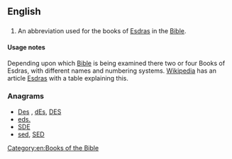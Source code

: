 {{also|ESD}}
==English==

==={{abbreviation}}===
{{en-abbr}}

# {{biblical}} An abbreviation used for the books of [[Esdras]] in the [[Bible]].

====Usage notes====
Depending upon which [[Bible]] is being examined there two or four Books of Esdras, with different names and numbering systems. [[w:Main Page|Wikipedia]] has an article [[w:Esdras|Esdras]] with a table explaining this.

===Anagrams===
* [[Des#English|Des]] , [[dEs#English|dEs]], [[DES#English|DES]]
* [[eds.#English|eds.]]
* [[SDE#English|SDE]]
* [[sed#English|sed]], [[SED#English|SED]]

[[Category:en:Books of the Bible]]